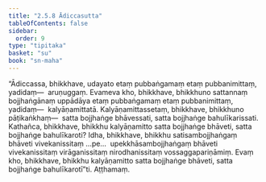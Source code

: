 ```yaml
---
title: "2.5.8 Ādiccasutta"
tableOfContents: false
sidebar:
  order: 9
type: "tipitaka"
basket: "su"
book: "sn-maha"
---
```



<DynamicBreadcrumb />

<Division number="229" book="sn-maha" bookNo="14" page="89">

<Paragraph number="546" book="sn-maha">
“Ādiccassa, bhikkhave, udayato etaṃ pubbaṅgamaṃ etaṃ pubbanimittaṃ, yadidaṃ—  aruṇuggaṃ. Evameva kho, bhikkhave, bhikkhuno sattannaṃ bojjhaṅgānaṃ uppādāya etaṃ pubbaṅgamaṃ etaṃ pubbanimittaṃ, yadidaṃ—  kalyāṇamittatā. Kalyāṇamittassetaṃ, bhikkhave, bhikkhuno pāṭikaṅkhaṃ—  satta bojjhaṅge bhāvessati, satta bojjhaṅge bahulīkarissati. Kathañca, bhikkhave, bhikkhu kalyāṇamitto satta bojjhaṅge bhāveti, satta bojjhaṅge bahulīkaroti? Idha, bhikkhave, bhikkhu satisambojjhaṅgaṃ bhāveti vivekanissitaṃ …pe…  upekkhāsambojjhaṅgaṃ bhāveti vivekanissitaṃ virāganissitaṃ nirodhanissitaṃ vossaggapariṇāmiṃ. Evaṃ kho, bhikkhave, bhikkhu kalyāṇamitto satta bojjhaṅge bhāveti, satta bojjhaṅge bahulīkarotī”ti.

</Paragraph>
</Division>

<Paragraph number="547" type="center" book="sn-maha">
Aṭṭhamaṃ.
</Paragraph>